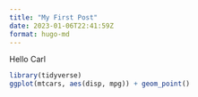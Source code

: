 ```yaml
---
title: "My First Post"
date: 2023-01-06T22:41:59Z
format: hugo-md
---
```


Hello Carl

```r
library(tidyverse)
ggplot(mtcars, aes(disp, mpg)) + geom_point()
```